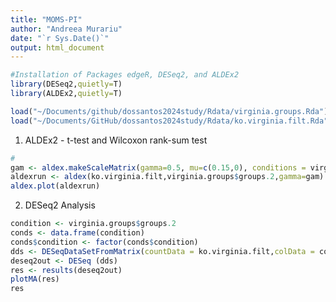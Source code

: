 ```yaml
---
title: "MOMS-PI"
author: "Andreea Murariu"
date: "`r Sys.Date()`"
output: html_document
---
```

```r
#Installation of Packages edgeR, DESeq2, and ALDEx2
library(DESeq2,quietly=T)
library(ALDEx2,quietly=T)

load("~/Documents/github/dossantos2024study/Rdata/virginia.groups.Rda") #load Health v BV grouping vector for all 297 metatranscriptome samples
load("~/Documents/GitHub/dossantos2024study/Rdata/ko.virginia.filt.Rda") #load KO aggregated FILTERED feature table
```

1. ALDEx2 - t-test and Wilcoxon rank-sum test
```r
#
gam <- aldex.makeScaleMatrix(gamma=0.5, mu=c(0.15,0), conditions = virginia.groups$groups.2)
aldexrun <- aldex(ko.virginia.filt,virginia.groups$groups.2,gamma=gam)
aldex.plot(aldexrun)
```


2. DESeq2 Analysis
```r
condition <- virginia.groups$groups.2
conds <- data.frame(condition)
conds$condition <- factor(conds$condition)
dds <- DESeqDataSetFromMatrix(countData = ko.virginia.filt,colData = conds, design= ~conds)
deseq2out <- DESeq (dds)
res <- results(deseq2out)
plotMA(res)
res
```

